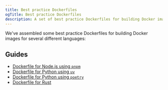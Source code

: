 ```yaml
---
title: Best practice Dockerfiles
ogTitle: Best practice Dockerfiles
description: A set of best practice Dockerfiles for building Docker images
---
```


We've assembled some best practice Dockerfiles for building Docker images for several different languages:

## Guides

- [Dockerfile for Node.js using `pnpm`](/docs/languages/node-pnpm-dockerfile)
- [Dockerfile for Python using `uv`](/docs/languages/python-uv-dockerfile)
- [Dockerfile for Python using `poetry`](/docs/languages/python-poetry-dockerfile)
- [Dockerfile for Rust](/docs/languages/rust-dockerfile)
